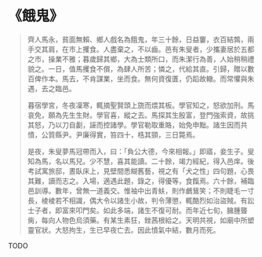 # 《餓鬼》

> 齊人馬永，貧面無賴、鄉人戲名為餓鬼，年三十餘，日益窶，衣百結鶉，兩手交其肩，在市上攫食。人盡棄之，不以齒。邑有朱叟者，少攜妻居於五都之市，操業不雅；暮歲歸其鄉，大為士類所口，而朱潔行為善，人始稍稍禮貌之。一日，值馬攫食不償，為肆人所苦；憐之，代給其直。引歸，贈以數百俾作本。馬去，不肯謀業，坐而食。無何資復匱，仍蹈故轍。而常懼與朱遇，去之臨邑。
>
> 暮宿學宮，冬夜凜寒，輒摘聖賢頭上旒而煨其板。學官知之，怒欲加刑。馬哀免，願為先生生財。學官喜，縱之去。馬探其生殷富，登門強索資，故挑其怒，乃以刀自劙，誣而控諸學。學官勒取重賂，始免申黜。諸生因而共憤，公質縣尹。尹廉得實，笞四十，梏其頸，三日斃焉。
>
> 是夜，朱叟夢馬冠帶而入，曰：「負公大德，今來相報。」即寤，妾生子。叟知為馬，名以馬兒。少不慧，喜其能讀。二十餘，竭力經紀，得入邑庠。後考試寓旅邸，晝臥床上，見壁間悉糊舊藝，視之有「犬之性」四句題，心畏其難，讀而志之。入場，適遇此題，錄之，得優等，食餼焉。六十餘，補臨邑訓導。數年，曾無一道義交。惟袖中出青蚨，則作鸕鶿笑；不則睫毛一寸長，棱棱若不相識，偶大令以諸生小故，判令薄懲，輒酷烈如治盜賊。有訟士子者，即富來叩門矣。如此多端，諸生不復可耐。而年近七旬，臃腫聾胔，每向人物色烏須藥。有某生素狂，銼茜根給之。天明共視，如廟中所塑靈官狀。大怒拘生，生已早夜亡去。因此憤氣中結，數月而死。

TODO
